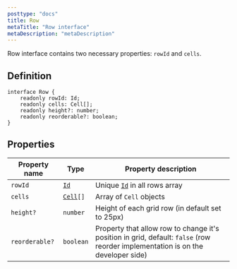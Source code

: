 ```yaml
---
posttype: "docs"
title: Row
metaTitle: "Row interface"
metaDescription: "metaDescription"
---
```


Row interface contains two necessary properties: `rowId` and `cells`.

## Definition

```tsx
interface Row {
    readonly rowId: Id;
    readonly cells: Cell[];
    readonly height?: number;
    readonly reorderable?: boolean;
}
```

## Properties

| Property name     | Type                      | Property description  | 
| ------------      | -------------             | -------------         |
| `rowId`           | [`Id`](link)              | Unique [`Id`](link) in all rows array | 
| `cells`           | [`Cell`](link)`[]`        | Array of `Cell` objects | 
| `height?`         | `number`                  | Height of each grid row (in default set to 25px)  | 
| `reorderable?`    | `boolean`                 | Property that allow row to change it's position in grid, default: `false` (row reorder implementation is on the developer side) |  